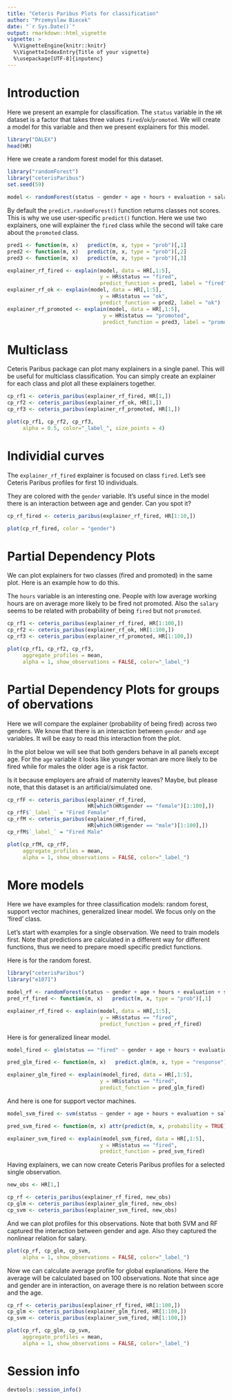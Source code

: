 ```yaml
---
title: "Ceteris Paribus Plots for classification"
author: "Przemyslaw Biecek"
date: "`r Sys.Date()`"
output: rmarkdown::html_vignette
vignette: >
  %\VignetteEngine{knitr::knitr}
  %\VignetteIndexEntry{Title of your vignette}
  %\usepackage[UTF-8]{inputenc}
---
```


# Introduction

Here we present an example for classification. 
The `status` variable in the `HR` dataset is a factor that takes three values `fired`/`ok`/`promoted`. We will create a model for this variable and then we present explainers for this model.

```r
library("DALEX")
head(HR)
```

Here we create a random forest model for this dataset.

```r
library("randomForest")
library("ceterisParibus")
set.seed(59)

model <- randomForest(status ~ gender + age + hours + evaluation + salary, data = HR)
```

By default the `predict.randomForest()` function returns classes not scores. This is why we use user-specific `predict()` function. Here we use two explainers, one will explainer the `fired` class while the second will take care about the `promoted` class.

```r
pred1 <- function(m, x)   predict(m, x, type = "prob")[,1]
pred2 <- function(m, x)   predict(m, x, type = "prob")[,2]
pred3 <- function(m, x)   predict(m, x, type = "prob")[,3]

explainer_rf_fired <- explain(model, data = HR[,1:5], 
                              y = HR$status == "fired", 
                              predict_function = pred1, label = "fired")
explainer_rf_ok <- explain(model, data = HR[,1:5], 
                              y = HR$status == "ok", 
                              predict_function = pred2, label = "ok")
explainer_rf_promoted <- explain(model, data = HR[,1:5], 
                               y = HR$status == "promoted", 
                               predict_function = pred3, label = "promoted")
```

# Multiclass

Ceteris Paribus package can plot many explainers in a single panel. This will be useful for multiclass classification. You can simply create an explainer for each class and plot all these explainers together.

```r
cp_rf1 <- ceteris_paribus(explainer_rf_fired, HR[1,])
cp_rf2 <- ceteris_paribus(explainer_rf_ok, HR[1,])
cp_rf3 <- ceteris_paribus(explainer_rf_promoted, HR[1,])

plot(cp_rf1, cp_rf2, cp_rf3, 
     alpha = 0.5, color="_label_", size_points = 4)
```


# Individial curves

The `explainer_rf_fired` explainer is focused on class `fired`. Let's see Ceteris Paribus profiles for first 10 individuals.

They are colored with the `gender` variable. It's useful since in the model there is an interaction between age and gender. Can you spot it?

```r
cp_rf_fired <- ceteris_paribus(explainer_rf_fired, HR[1:10,])

plot(cp_rf_fired, color = "gender")
```

# Partial Dependency Plots

We can plot explainers for two classes (fired and promoted) in the same plot. Here is an example how to do this.

The `hours` variable is an interesting one. People with low average working hours are on average more likely to be fired not promoted. Also the `salary` seems to be related with probability of being `fired` but not `promoted`.


```r
cp_rf1 <- ceteris_paribus(explainer_rf_fired, HR[1:100,])
cp_rf2 <- ceteris_paribus(explainer_rf_ok, HR[1:100,])
cp_rf3 <- ceteris_paribus(explainer_rf_promoted, HR[1:100,])

plot(cp_rf1, cp_rf2, cp_rf3, 
     aggregate_profiles = mean, 
     alpha = 1, show_observations = FALSE, color="_label_")
```

# Partial Dependency Plots for groups of obervations

Here we will compare the explainer (probability of being fired) across two genders.
We know that there is an interaction between `gender` and `age` variables. It will be easy to read this interaction from the plot.

In the plot below we will see that both genders behave in all panels except age.
For the `age` variable it looks like younger woman are more likely to be fired while for males the older age is a risk factor. 

Is it because employers are afraid of maternity leaves? Maybe, but please note, that this dataset is an artificial/simulated one.

```r
cp_rfF <- ceteris_paribus(explainer_rf_fired, 
                          HR[which(HR$gender == "female")[1:100],])
cp_rfF$`_label_` = "Fired Female"
cp_rfM <- ceteris_paribus(explainer_rf_fired, 
                          HR[which(HR$gender == "male")[1:100],])
cp_rfM$`_label_` = "Fired Male"

plot(cp_rfM, cp_rfF, 
     aggregate_profiles = mean, 
     alpha = 1, show_observations = FALSE, color="_label_")
```

# More models

Here we have examples for three classification models: random forest, support vector machines, generalized linear model. We focus only on the 'fired' class.


Let's start with examples for a single observation. We need to train models first. Note that predictions are calculated in a different way for different functions, thus we need to prepare moedl specific predict functions.

Here is for the random forest.

```r
library("ceterisParibus")
library("e1071")

model_rf <- randomForest(status ~ gender + age + hours + evaluation + salary, data = HR)
pred_rf_fired <- function(m, x)   predict(m, x, type = "prob")[,1]

explainer_rf_fired <- explain(model, data = HR[,1:5], 
                              y = HR$status == "fired", 
                              predict_function = pred_rf_fired)
```

Here is for generalized linear model.

```r
model_fired <- glm(status == "fired" ~ gender + age + hours + evaluation + salary, data = HR, family = "binomial")

pred_glm_fired <- function(m, x)   predict.glm(m, x, type = "response")

explainer_glm_fired <- explain(model_fired, data = HR[,1:5], 
                              y = HR$status == "fired", 
                              predict_function = pred_glm_fired)
```

And here is one for support vector machines.

```r
model_svm_fired <- svm(status ~ gender + age + hours + evaluation + salary, data = HR, probability = TRUE)

pred_svm_fired <- function(m, x) attr(predict(m, x, probability = TRUE), "probabilities")[,1]

explainer_svm_fired <- explain(model_svm_fired, data = HR[,1:5], 
                              y = HR$status == "fired", 
                              predict_function = pred_svm_fired)
```

Having explainers, we can now create Ceteris Paribus profiles for a selected single observation.

```r
new_obs <- HR[1,]

cp_rf <- ceteris_paribus(explainer_rf_fired, new_obs)
cp_glm <- ceteris_paribus(explainer_glm_fired, new_obs)
cp_svm <- ceteris_paribus(explainer_svm_fired, new_obs)
```

And we can plot profiles for this observations. Note that both SVM and RF captured the interaction between gender and age. Also they captured the nonlinear relation for salary.

```r
plot(cp_rf, cp_glm, cp_svm,
     alpha = 1, show_observations = FALSE, color="_label_")
```

Now we can calculate average profile for global explanations. Here the average will be calculated based on 100 observations.
Note that since age and gender are in interaction, on average there is no relation between score and the age.

```r
cp_rf <- ceteris_paribus(explainer_rf_fired, HR[1:100,])
cp_glm <- ceteris_paribus(explainer_glm_fired, HR[1:100,])
cp_svm <- ceteris_paribus(explainer_svm_fired, HR[1:100,])

plot(cp_rf, cp_glm, cp_svm,
     aggregate_profiles = mean, 
     alpha = 1, show_observations = FALSE, color="_label_")
```


# Session info

```r
devtools::session_info()
```

